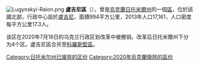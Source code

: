 [[Image:Lugynskyi-Raion.png|thumb]]
'''盧吉尼區'''（{{lang-uk|Лугинський район}}），曾是[[烏克蘭|烏克蘭]][[日托米爾州|日托米爾州]]的一個[[区_(乌克兰)|區]]，位於該國北部，行政中心設於[[盧吉尼|盧吉尼]]，面積994平方公里，2013年人口17,161，人口密度每平方公里17.3人。

该区在2020年7月18日的乌克兰行政区划改革中被撤销，改革后日托米爾州下分为4个区。盧吉尼區合并至[[科羅斯堅區|科羅斯堅區]]。

{{Coord|51|4|51|N|28|23|35|E|display=title}}
{{Zhytomyr-geo-stub}}

{{DEFAULTSORT:Лугинський район}}
[[Category:日托米尔州已废除的区份|Category:日托米尔州已废除的区份]]
[[Category:2020年烏克蘭廢除的區份|Category:2020年烏克蘭廢除的區份]]
